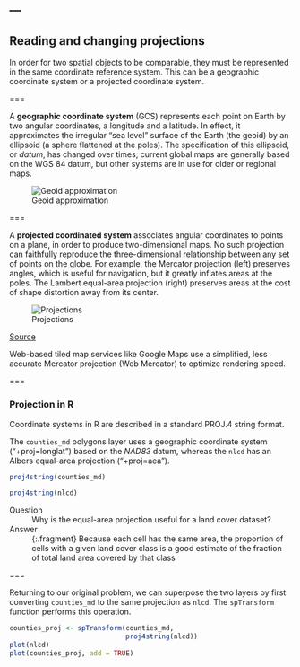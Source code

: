 ---
---

## Reading and changing projections 

In order for two spatial objects to be comparable, they must be represented in the same coordinate reference system. This can be a geographic coordinate system or a projected coordinate system.

===

A **geographic coordinate system** (GCS) represents each point on Earth by two angular coordinates, a longitude and a latitude. In effect, it approximates the irregular "sea level" surface of the Earth (the geoid) by an ellipsoid (a sphere flattened at the poles). The specification of this ellipsoid, or *datum*, has changed over times; current global maps are generally based on the WGS 84 datum, but other systems are in use for older or regional maps. 

![Geoid approximation]({{ site.baseurl }}/images/spheroid.png)

===

A **projected coordinated system** associates angular coordinates to points on a plane, in order to produce two-dimensional maps. No such projection can faithfully reproduce the three-dimensional relationship between any set of points on the globe. For example, 
the Mercator projection (left) preserves angles, which is useful for navigation, but it greatly inflates areas at the poles. The Lambert equal-area projection (right) preserves areas at the cost of shape distortion away from its center.

![Projections]({{ site.baseurl }}/images/proj.png)

[Source](http://www.perrygeo.com/tissot-indicatrix-examining-the-distortion-of-map-projections.html)

Web-based tiled map services like Google Maps use a simplified, less accurate Mercator projection (Web Mercator) to optimize rendering speed.

===

### Projection in R

Coordinate systems in R are described in a standard PROJ.4 string format.

The `counties_md` polygons layer uses a geographic coordinate system ("+proj=longlat") based on the *NAD83* datum, whereas the `nlcd` has an Albers equal-area projection ("+proj=aea").

```r
proj4string(counties_md)
```
```r
proj4string(nlcd)
```

Question
: Why is the equal-area projection useful for a land cover dataset?

Answer
: {:.fragment} Because each cell has the same area, the proportion of cells with a given land cover class is a good estimate of the fraction of total land area covered by that class

===

Returning to our original problem, we can superpose the two layers by first converting `counties_md` to the same projection as `nlcd`. The `spTransform` function performs this
operation.

```r
counties_proj <- spTransform(counties_md, 
                             proj4string(nlcd))
plot(nlcd)
plot(counties_proj, add = TRUE)
```
